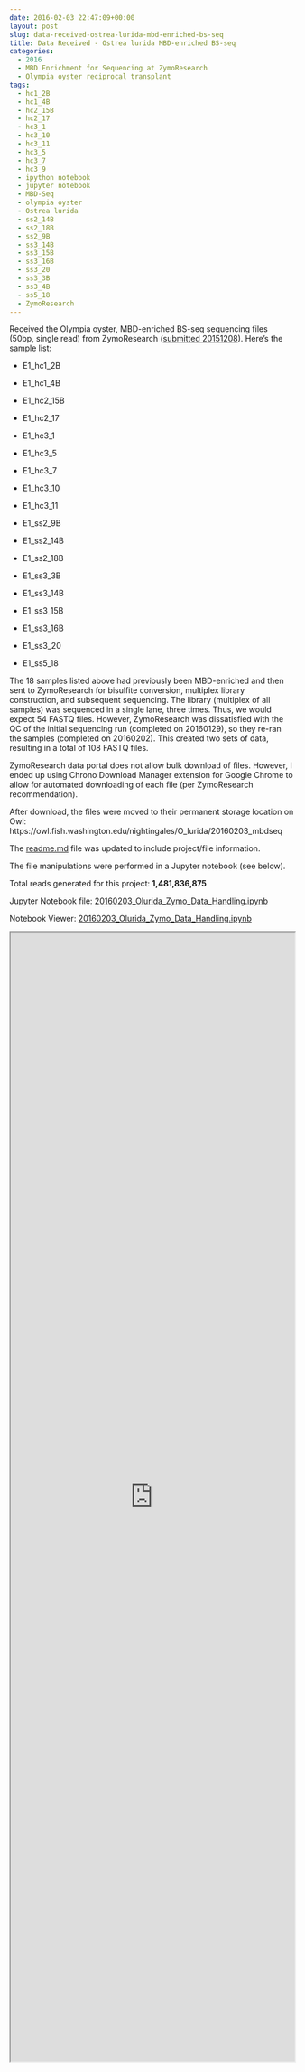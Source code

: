 ```yaml
---
date: 2016-02-03 22:47:09+00:00
layout: post
slug: data-received-ostrea-lurida-mbd-enriched-bs-seq
title: Data Received - Ostrea lurida MBD-enriched BS-seq
categories:
  - 2016
  - MBD Enrichment for Sequencing at ZymoResearch
  - Olympia oyster reciprocal transplant
tags:
  - hc1_2B
  - hc1_4B
  - hc2_15B
  - hc2_17
  - hc3_1
  - hc3_10
  - hc3_11
  - hc3_5
  - hc3_7
  - hc3_9
  - ipython notebook
  - jupyter notebook
  - MBD-Seq
  - olympia oyster
  - Ostrea lurida
  - ss2_14B
  - ss2_18B
  - ss2_9B
  - ss3_14B
  - ss3_15B
  - ss3_16B
  - ss3_20
  - ss3_3B
  - ss3_4B
  - ss5_18
  - ZymoResearch
---
```


Received the Olympia oyster, MBD-enriched BS-seq sequencing files (50bp, single read) from ZymoResearch ([submitted 20151208](https://robertslab.github.io/sams-notebook/2015/12/08/sample-submission-olympia-oyster-mbd-enriched-dna-to-zymoresearch.html)). Here's the sample list:




    
  * E1_hc1_2B

    
  * E1_hc1_4B

    
  * E1_hc2_15B

    
  * E1_hc2_17

    
  * E1_hc3_1

    
  * E1_hc3_5

    
  * E1_hc3_7

    
  * E1_hc3_10

    
  * E1_hc3_11

    
  * E1_ss2_9B

    
  * E1_ss2_14B

    
  * E1_ss2_18B

    
  * E1_ss3_3B

    
  * E1_ss3_14B

    
  * E1_ss3_15B

    
  * E1_ss3_16B

    
  * E1_ss3_20

    
  * E1_ss5_18





The 18 samples listed above had previously been MBD-enriched and then sent to ZymoResearch for bisulfite conversion, multiplex library construction, and subsequent sequencing. The library (multiplex of all samples) was sequenced in a single lane, three times. Thus, we would expect 54 FASTQ files. However, ZymoResearch was dissatisfied with the QC of the initial sequencing run (completed on 20160129), so they re-ran the samples (completed on 20160202). This created two sets of data, resulting in a total of 108 FASTQ files.

ZymoResearch data portal does not allow bulk download of files. However, I ended up using Chrono Download Manager extension for Google Chrome to allow for automated downloading of each file (per ZymoResearch recommendation).

After download, the files were moved to their permanent storage location on Owl: https://owl.fish.washington.edu/nightingales/O_lurida/20160203_mbdseq

The [readme.md](https://owl.fish.washington.edu/nightingales/O_lurida/20160203_mbdseq/readme.md) file was updated to include project/file information.

The file manipulations were performed in a Jupyter notebook (see below).



Total reads generated for this project: **1,481,836,875**



Jupyter Notebook file: [20160203_Olurida_Zymo_Data_Handling.ipynb](https://eagle.fish.washington.edu/Arabidopsis/iPythonNotebooks/20160203_Olurida_Zymo_Data_Handling.ipynb)

Notebook Viewer: [20160203_Olurida_Zymo_Data_Handling.ipynb](https://nbviewer.jupyter.org/url/eagle.fish.washington.edu/Arabidopsis/iPythonNotebooks/20160203_Olurida_Zymo_Data_Handling.ipynb)

<iframe src="https://nbviewer.jupyter.org/url/eagle.fish.washington.edu/Arabidopsis/iPythonNotebooks/20160203_Olurida_Zymo_Data_Handling.ipynb" width="100%" height="2000" scrolling="yes"></iframe>
